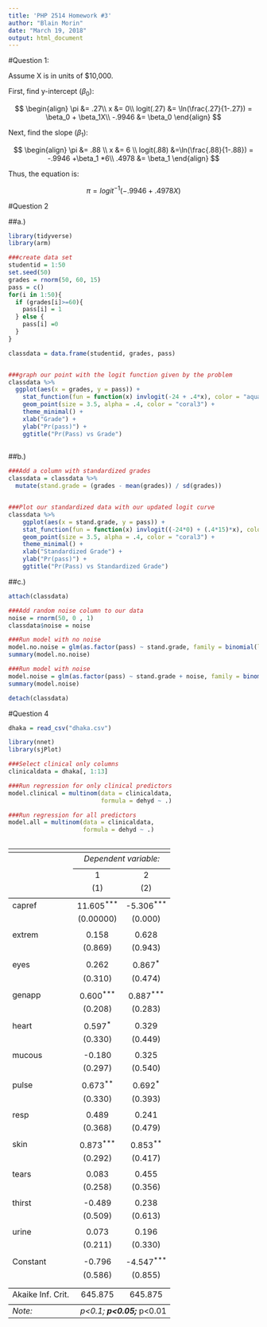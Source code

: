 ```yaml
---
title: 'PHP 2514 Homework #3'
author: "Blain Morin"
date: "March 19, 2018"
output: html_document
---
```


#Question 1:

Assume X is in units of $10,000.

First, find y-intercept ($\beta_0$):

$$
\begin{align}
\pi &= .27\\
x &= 0\\
logit(.27) &= \ln(\frac{.27}{1-.27}) = \beta_0 + \beta_1X\\
-.9946 &= \beta_0
\end{align}
$$

Next, find the slope ($\beta_1$):

$$
\begin{align}
\pi &= .88 \\
x &= 6 \\
logit(.88) &=\ln(\frac{.88}{1-.88}) = -.9946 +\beta_1 *6\\
.4978 &= \beta_1
\end{align}
$$

Thus, the equation is:

$$
\pi = logit^{-1}(-.9946 + .4978X)
$$

#Question 2

##a.)
```r

library(tidyverse)
library(arm)

###create data set
studentid = 1:50
set.seed(50)
grades = rnorm(50, 60, 15)
pass = c()
for(i in 1:50){
  if (grades[i]>=60){
    pass[i] = 1
  } else {
    pass[i] =0
  }
}

classdata = data.frame(studentid, grades, pass)


###graph our point with the logit function given by the problem
classdata %>%
  ggplot(aes(x = grades, y = pass)) + 
    stat_function(fun = function(x) invlogit(-24 + .4*x), color = "aquamarine3", size = 2) +
    geom_point(size = 3.5, alpha = .4, color = "coral3") + 
    theme_minimal() +
    xlab("Grade") +
    ylab("Pr(pass)") +
    ggtitle("Pr(Pass) vs Grade")
  
```

##b.)

```r

###Add a column with standardized grades
classdata = classdata %>%
  mutate(stand.grade = (grades - mean(grades)) / sd(grades))


###Plot our standardized data with our updated logit curve
classdata %>%
    ggplot(aes(x = stand.grade, y = pass)) + 
    stat_function(fun = function(x) invlogit((-24*0) + (.4*15)*x), color = "aquamarine3", size = 2) +
    geom_point(size = 3.5, alpha = .4, color = "coral3") + 
    theme_minimal() +
    xlab("Standardized Grade") +
    ylab("Pr(pass)") +
    ggtitle("Pr(Pass) vs Standardized Grade")

```


##c.)

```r

attach(classdata)

###Add random noise column to our data
noise = rnorm(50, 0 , 1)
classdata$noise = noise

###Run model with no noise
model.no.noise = glm(as.factor(pass) ~ stand.grade, family = binomial(link = "logit"))
summary(model.no.noise)

###Run model with noise
model.noise = glm(as.factor(pass) ~ stand.grade + noise, family = binomial(link = "logit"))
summary(model.noise)

detach(classdata)
```

#Question 4

```r

dhaka = read_csv("dhaka.csv")

library(nnet)
library(sjPlot)

###Select clinical only columns
clinicaldata = dhaka[, 1:13]

###Run regression for only clinical predictors
model.clinical = multinom(data = clinicaldata,
                          formula = dehyd ~ .)

###Run regression for all predictors
model.all = multinom(data = clinicaldata,
                     formula = dehyd ~ .)



```
<table style="text-align:center"><tr><td colspan="3" style="border-bottom: 1px solid black"></td></tr><tr><td style="text-align:left"></td><td colspan="2"><em>Dependent variable:</em></td></tr>
<tr><td></td><td colspan="2" style="border-bottom: 1px solid black"></td></tr>
<tr><td style="text-align:left"></td><td>1</td><td>2</td></tr>
<tr><td style="text-align:left"></td><td>(1)</td><td>(2)</td></tr>
<tr><td colspan="3" style="border-bottom: 1px solid black"></td></tr><tr><td style="text-align:left">capref</td><td>11.605<sup>***</sup></td><td>-5.306<sup>***</sup></td></tr>
<tr><td style="text-align:left"></td><td>(0.00000)</td><td>(0.000)</td></tr>
<tr><td style="text-align:left"></td><td></td><td></td></tr>
<tr><td style="text-align:left">extrem</td><td>0.158</td><td>0.628</td></tr>
<tr><td style="text-align:left"></td><td>(0.869)</td><td>(0.943)</td></tr>
<tr><td style="text-align:left"></td><td></td><td></td></tr>
<tr><td style="text-align:left">eyes</td><td>0.262</td><td>0.867<sup>*</sup></td></tr>
<tr><td style="text-align:left"></td><td>(0.310)</td><td>(0.474)</td></tr>
<tr><td style="text-align:left"></td><td></td><td></td></tr>
<tr><td style="text-align:left">genapp</td><td>0.600<sup>***</sup></td><td>0.887<sup>***</sup></td></tr>
<tr><td style="text-align:left"></td><td>(0.208)</td><td>(0.283)</td></tr>
<tr><td style="text-align:left"></td><td></td><td></td></tr>
<tr><td style="text-align:left">heart</td><td>0.597<sup>*</sup></td><td>0.329</td></tr>
<tr><td style="text-align:left"></td><td>(0.330)</td><td>(0.449)</td></tr>
<tr><td style="text-align:left"></td><td></td><td></td></tr>
<tr><td style="text-align:left">mucous</td><td>-0.180</td><td>0.325</td></tr>
<tr><td style="text-align:left"></td><td>(0.297)</td><td>(0.540)</td></tr>
<tr><td style="text-align:left"></td><td></td><td></td></tr>
<tr><td style="text-align:left">pulse</td><td>0.673<sup>**</sup></td><td>0.692<sup>*</sup></td></tr>
<tr><td style="text-align:left"></td><td>(0.330)</td><td>(0.393)</td></tr>
<tr><td style="text-align:left"></td><td></td><td></td></tr>
<tr><td style="text-align:left">resp</td><td>0.489</td><td>0.241</td></tr>
<tr><td style="text-align:left"></td><td>(0.368)</td><td>(0.479)</td></tr>
<tr><td style="text-align:left"></td><td></td><td></td></tr>
<tr><td style="text-align:left">skin</td><td>0.873<sup>***</sup></td><td>0.853<sup>**</sup></td></tr>
<tr><td style="text-align:left"></td><td>(0.292)</td><td>(0.417)</td></tr>
<tr><td style="text-align:left"></td><td></td><td></td></tr>
<tr><td style="text-align:left">tears</td><td>0.083</td><td>0.455</td></tr>
<tr><td style="text-align:left"></td><td>(0.258)</td><td>(0.356)</td></tr>
<tr><td style="text-align:left"></td><td></td><td></td></tr>
<tr><td style="text-align:left">thirst</td><td>-0.489</td><td>0.238</td></tr>
<tr><td style="text-align:left"></td><td>(0.509)</td><td>(0.613)</td></tr>
<tr><td style="text-align:left"></td><td></td><td></td></tr>
<tr><td style="text-align:left">urine</td><td>0.073</td><td>0.196</td></tr>
<tr><td style="text-align:left"></td><td>(0.211)</td><td>(0.330)</td></tr>
<tr><td style="text-align:left"></td><td></td><td></td></tr>
<tr><td style="text-align:left">Constant</td><td>-0.796</td><td>-4.547<sup>***</sup></td></tr>
<tr><td style="text-align:left"></td><td>(0.586)</td><td>(0.855)</td></tr>
<tr><td style="text-align:left"></td><td></td><td></td></tr>
<tr><td colspan="3" style="border-bottom: 1px solid black"></td></tr><tr><td style="text-align:left">Akaike Inf. Crit.</td><td>645.875</td><td>645.875</td></tr>
<tr><td colspan="3" style="border-bottom: 1px solid black"></td></tr><tr><td style="text-align:left"><em>Note:</em></td><td colspan="2" style="text-align:right"><sup>*</sup>p<0.1; <sup>**</sup>p<0.05; <sup>***</sup>p<0.01</td></tr>
</table>
